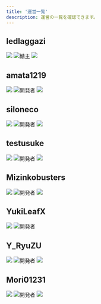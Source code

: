 ```yaml
---
title: '運営一覧'
description: 運営の一覧を確認できます。
---
```


## ledlaggazi

![](https://visage.surgeplay.com/bust/128/58becc44c5b7420f880015ba88820973)
![鯖主](https://i.imgur.com/bxlfzee.png)
[![](https://i.imgur.com/HZPdNSf.png)](https://twitter.com/azi_blueline)

## amata1219

![](https://visage.surgeplay.com/bust/128/54e4dd55-fd3f-46d4-8ef9-ff3b6957e3b0)
![開発者](https://i.imgur.com/GqQWDjQ.png)
[![](https://i.imgur.com/HZPdNSf.png)](https://twitter.com/amata1219)

## siloneco

![](https://visage.surgeplay.com/bust/128/7daf21e7-b275-43dd-bc0d-4762c73d6199)
![開発者](https://i.imgur.com/GqQWDjQ.png)
[![](https://i.imgur.com/HZPdNSf.png)](https://twitter.com/siloneco_MC)

## testusuke

![](https://visage.surgeplay.com/bust/128/878453b6-515b-4db7-b6e8-8a9d6d5c5721)
![開発者](https://i.imgur.com/GqQWDjQ.png)
[![](https://i.imgur.com/HZPdNSf.png)](https://twitter.com/testusuke)

## Mizinkobusters

![](https://visage.surgeplay.com/bust/128/aa81b3a6-dce8-4b1c-99d5-164632dd4da3)
![開発者](https://i.imgur.com/GqQWDjQ.png)
[![](https://i.imgur.com/HZPdNSf.png)](https://twitter.com/Mizinkobusted)

## YukiLeafX

![](https://visage.surgeplay.com/bust/128/82669f11-f1e5-402c-9642-75aff8a47613)
![開発者](https://i.imgur.com/GqQWDjQ.png)

## Y_RyuZU

![](https://visage.surgeplay.com/bust/128/632b9039-8fde-424d-820b-a183cbdd2577)
![開発者](https://i.imgur.com/GqQWDjQ.png)
[![](https://i.imgur.com/HZPdNSf.png)](https://twitter.com/MCY_RyuZU)

## Mori01231

![](https://visage.surgeplay.com/bust/128/4edeba6b-0f32-4383-9e74-5e7988a7cf7e)
![開発者](https://i.imgur.com/GqQWDjQ.png)
[![](https://i.imgur.com/HZPdNSf.png)](https://twitter.com/Mori46079447)
